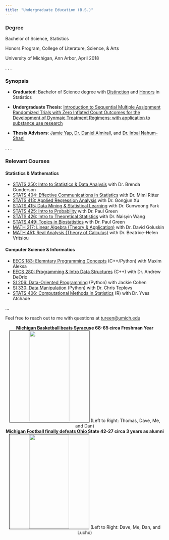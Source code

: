 ```yaml
---
title: "Undergraduate Education (B.S.)"
---
```


<h3><b>Degree</b></h3>

Bachelor of Science, Statistics

Honors Program, College of Literature, Science, & Arts

University of Michigan, Ann Arbor, April 2018

. . .

<h3><b>Synopsis</b></h3>

- **Graduated**: Bachelor of Science degree with [Distinction]() and [Honors]()  in Statistics

- **Undergraduate Thesis**: [Introduction to Sequential Multiple Assignment Randomized Trials with Zero Inflated Count Outcomes for the Development of Dynmaic Treatment Regimens: with application to substance use research]()

- **Thesis Advisors**: [Jamie Yap](https://jamieyap.github.io/), [Dr. Daniel Almirall](https://lsa.umich.edu/stats/people/faculty/DanielAlmirall.html), and [Dr. Inbal Nahum-Shani](http://www-personal.umich.edu/~inbal/)

. . .

<h3><b>Relevant Courses</b></h3>

<h4><b>Statistics & Mathematics</b></h4>

- [STATS 250: Intro to Statistics & Data Analysis]() with Dr. Brenda Gunderson
- [STATS 404: Effective Communications in Statistics]() with Dr. Mimi Ritter
- [STATS 413: Applied Regression Analysis]() with Dr. Gongjun Xu
- [STATS 415: Data Mining & Statistical Learning]() with Dr. Gunwoong Park
- [STATS 425: Intro to Probability]() with Dr. Paul Green
- [STATS 426: Intro to Theoretical Statistics]() with Dr. Naisyin Wang
- [STATS 449: Topics in Biostatistics]() with Dr. Paul Green
- [MATH 217: Linear Algebra (Theory & Application)]() with Dr. David Goluskin
- [MATH 451: Real Analysis (Theory of Calculus)]() with Dr. Beatrice-Helen Vritsiou

<h4><b>Computer Science & Informatics</b></h4>

- [EECS 183: Elemntary Programming Concepts]() (C++/Python) with Maxim Aleksa
- [EECS 280: Programming & Intro Data Structures]() (C++) with Dr. Andrew DeOrio
- [SI 206: Data-Oriented Programming]() (Python) with Jackie Cohen
- [SI 330: Data Manipulation]() (Python) with Dr. Chris Teplovs
- [STATS 406: Computational Methods in Statistics]() (R) with Dr. Yves Atchade

...

Feel free to reach out to me with questions at [tureen@umich.edu]()

<center>
<b>Michigan Basketball beats Syracuse 68-65 circa Freshman Year</b>
<img src="pictures\um_bball.JPG" style="height:290px; width:50%; border:1px solid; border-color:black">
(Left to Right: Thomas, Dave, Me, and Dan)
</center>

<center>
<b>Michigan Football finally defeats Ohio State 42-27 circa 3 years as alumni</b>
<img src="pictures\umich_v_osu_2.jpg" style="height:300px; width:50%; border:1px solid; border-color:black">
(Left to Right: Dave, Me, Dan, and Lucho)
</center>












